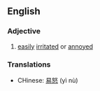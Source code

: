 ==English==

===Adjective===

# [[easily]] [[irritated]] or [[annoyed]]


===Translations===
*CHinese: [[易怒]] (yì nù)